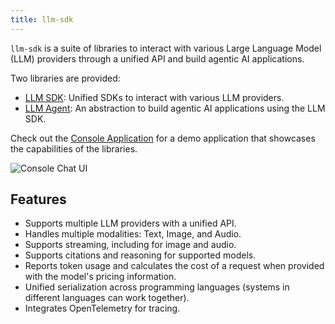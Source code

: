 ```yaml
---
title: llm-sdk
---
```




`llm-sdk` is a suite of libraries to interact with various Large Language Model (LLM) providers through a unified API and build agentic AI applications.

Two libraries are provided:

- [LLM SDK](./sdk): Unified SDKs to interact with various LLM providers.
- [LLM Agent](./agent): An abstraction to build agentic AI applications using the LLM SDK.

Check out the [Console Application](/console/chat) for a demo application that showcases the capabilities of the libraries.

<Image src={imageConsoleChat} alt="Console Chat UI" quality="high" />

## Features

- Supports multiple LLM providers with a unified API.
- Handles multiple modalities: Text, Image, and Audio.
- Supports streaming, including for image and audio.
- Supports citations and reasoning for supported models.
- Reports token usage and calculates the cost of a request when provided with the model's pricing information.
- Unified serialization across programming languages (systems in different languages can work together).
- Integrates OpenTelemetry for tracing.
